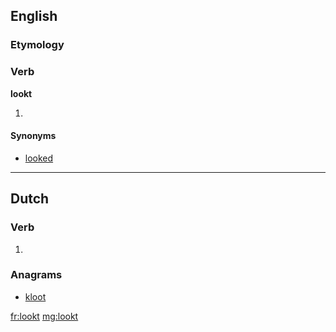 ==English==

===Etymology===
{{suffix|look|t}}

===Verb===
'''lookt'''

# {{archaic}} {{past of|[[look]]}}

====Synonyms====
* [[looked]]

----

==Dutch==

===Verb===
{{infl|nl}}

# {{nl-verb-form|p=2-gij|n=sg|t=past|m=ind|luiken}}

===Anagrams===
* [[kloot#Dutch|kloot]]

[[fr:lookt]]
[[mg:lookt]]